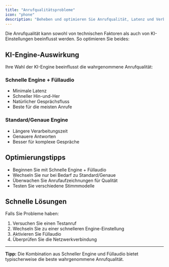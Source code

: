 ```yaml
---
title: "Anrufqualitätsprobleme"
icon: "phone"
description: "Beheben und optimieren Sie Anrufqualität, Latenz und Verbindungsprobleme"
---
```


Die Anrufqualität kann sowohl von technischen Faktoren als auch von KI-Einstellungen beeinflusst werden. So optimieren Sie beides:

## KI-Engine-Auswirkung

Ihre Wahl der KI-Engine beeinflusst die wahrgenommene Anrufqualität:

### Schnelle Engine + Füllaudio

- Minimale Latenz
- Schneller Hin-und-Her
- Natürlicher Gesprächsfluss
- Beste für die meisten Anrufe

### Standard/Genaue Engine

- Längere Verarbeitungszeit
- Genauere Antworten
- Besser für komplexe Gespräche

## Optimierungstipps

- Beginnen Sie mit Schnelle Engine + Füllaudio
- Wechseln Sie nur bei Bedarf zu Standard/Genaue
- Überwachen Sie Anrufaufzeichnungen für Qualität
- Testen Sie verschiedene Stimmmodelle

## Schnelle Lösungen

Falls Sie Probleme haben:

1. Versuchen Sie einen Testanruf
2. Wechseln Sie zu einer schnelleren Engine-Einstellung
3. Aktivieren Sie Füllaudio
4. Überprüfen Sie die Netzwerkverbindung

---

**Tipp:** Die Kombination aus Schneller Engine und Füllaudio bietet typischerweise die beste wahrgenommene Anrufqualität. 